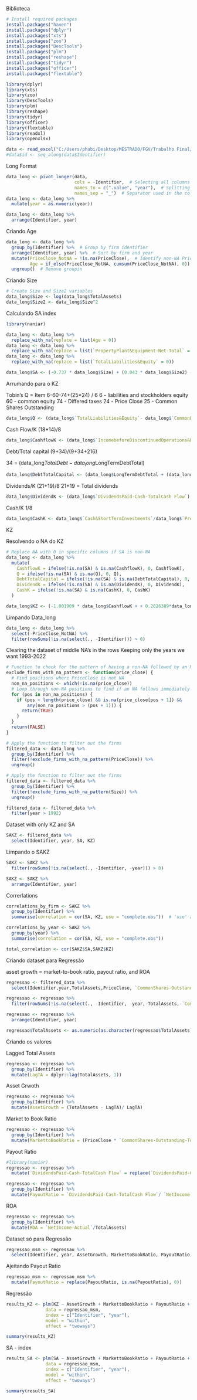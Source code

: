 Biblioteca

```{r}
# Install required packages
install.packages("haven")
install.packages("dplyr")
install.packages("xts")
install.packages("zoo")
install.packages("DescTools")
install.packages("plm")
install.packages("reshape")
install.packages("tidyr")
install.packages("officer")
install.packages("flextable")
```

```{r Libraries}
library(dplyr)
library(xts)
library(zoo)
library(DescTools)
library(plm)
library(reshape)
library(tidyr)
library(officer)
library(flextable)
library(readxl)
library(openxlsx)
```


```{r}
data <- read_excel("C:/Users/phabi/Desktop/MESTRADO/FGV/Trabalho Final/Dados/Fingercrossed.xlsx")
#data$id <- seq_along(data$Identifier)  
```

Long Format

```{r}
data_long <- pivot_longer(data, 
                          cols = -Identifier,  # Selecting all columns except the company name
                          names_to = c(".value", "year"),  # Splitting the column names
                          names_sep = "_")  # Separator used in the column names
data_long <- data_long %>%
  mutate(year = as.numeric(year))

data_long <- data_long %>%
  arrange(Identifier, year)

```
Criando Age

```{r}
data_long <- data_long %>%
  group_by(Identifier) %>%  # Group by firm identifier
  arrange(Identifier, year) %>%  # Sort by firm and year
  mutate(PriceClose_NotNA = !is.na(PriceClose),  # Identify non-NA PriceClose years
         Age = if_else(PriceClose_NotNA, cumsum(PriceClose_NotNA), 0)) %>%  # Cumulative sum reset to 0 when NA
  ungroup()  # Remove groupin
```

Criando Size

```{r}
# Create Size and Size2 variables
data_long$Size <- log(data_long$TotalAssets)
data_long$Size2 <- data_long$Size^2
```

Calculando SA index

```{r}
library(naniar)

data_long <- data_long %>%
  replace_with_na(replace = list(Age = 0))
data_long <- data_long %>%
  replace_with_na(replace = list(`PropertyPlant&Equipment-Net-Total` = 0))
data_long <- data_long %>%
  replace_with_na(replace = list(`TotalLiabilities&Equity` = 0))
```


```{r}
data_long$SA <- (-0.737 * data_long$Size) + (0.043 * data_long$Size2) - (0.040 * data_long$Age)
```

Arrumando para o KZ

Tobin's Q = Item 6-60-74+(25*24) / 6
6 - liabilities and stockholders equity
60 - common equity
74 - Differed taxes
24 - Price Close
25 - Common Shares Outstanding

```{r}
data_long$Q <- (data_long$`TotalLiabilities&Equity`- data_long$`CommonEquity-Total`- data_long$`IncomeTaxes-Deferred` + (data_long$PriceClose * data_long$`CommonShares-Outstanding-Total`)) / data_long$`TotalLiabilities&Equity`
```

Cash Flow/K
(18+14)/8

```{r}
data_long$CashflowK <- (data_long$`IncomebeforeDiscontinuedOperations&ExtraordinaryItems` + data_long$`DepreciationDepletion&AmortizationTotal`) / data_long$`PropertyPlant&Equipment-Net-Total`
```

Debt/Total capital
(9+34)/(9+34+216)

34 = (data_long$TotalDebt - data_long$LongTermDebtTotal)

```{r}
data_long$DebtTotalCapital <- (data_long$LongTermDebtTotal + (data_long$TotalDebt - data_long$LongTermDebtTotal)) / (data_long$LongTermDebtTotal + (data_long$TotalDebt - data_long$LongTermDebtTotal) + data_long$StockholdersEquity)
```

Dividends/K
(21+19)/8
21+19 = Total dividends

```{r}
data_long$DividendK <- (data_long$`DividendsPaid-Cash-TotalCash Flow`) / data_long$`PropertyPlant&Equipment-Net-Total`
```

Cash/K
1/8

```{r}
data_long$CashK <- data_long$`Cash&ShortTermInvestments`/data_long$`PropertyPlant&Equipment-Net-Total`
```

KZ

Resolvendo o NA do KZ

```{r}
# Replace NA with 0 in specific columns if SA is non-NA
data_long <- data_long %>%
  mutate(
    CashflowK = ifelse(!is.na(SA) & is.na(CashflowK), 0, CashflowK),
    Q = ifelse(!is.na(SA) & is.na(Q), 0, Q),
    DebtTotalCapital = ifelse(!is.na(SA) & is.na(DebtTotalCapital), 0, DebtTotalCapital),
    DividendK = ifelse(!is.na(SA) & is.na(DividendK), 0, DividendK),
    CashK = ifelse(!is.na(SA) & is.na(CashK), 0, CashK)
  )
```

```{r}
data_long$KZ <- (-1.001909 * data_long$CashflowK + + 0.2826389*data_long$Q + +3.139193 * data_long$DebtTotalCapital - 39.3678 * data_long$DividendK - 1.314759 * data_long$CashK)
```

Limpando Data_long

```{r}
data_long <- data_long %>%
  select(-PriceClose_NotNA) %>%
  filter(rowSums(!is.na(select(., -Identifier))) > 0)
```

Clearing the dataset of middle NA's in the rows
Keeping only the years we want 1993-2022

```{r}
# Function to check for the pattern of having a non-NA followed by an NA and then a non-NA again
exclude_firms_with_na_pattern <- function(price_close) {
  # Find positions where PriceClose is not NA
  non_na_positions <- which(!is.na(price_close))
  # Loop through non-NA positions to find if an NA follows immediately after any of them
  for (pos in non_na_positions) {
    if (pos < length(price_close) && is.na(price_close[pos + 1]) && 
        any(non_na_positions > (pos + 1))) {
      return(TRUE)
    }
  }
  return(FALSE)
}

# Apply the function to filter out the firms
filtered_data <- data_long %>%
  group_by(Identifier) %>%
  filter(!exclude_firms_with_na_pattern(PriceClose)) %>%
  ungroup()

# Apply the function to filter out the firms
filtered_data <- filtered_data %>%
  group_by(Identifier) %>%
  filter(!exclude_firms_with_na_pattern(Size)) %>%
  ungroup()

filtered_data <- filtered_data %>%
  filter(year > 1992)
```

Dataset with only KZ and SA

```{r}
SAKZ <- filtered_data %>%
  select(Identifier, year, SA, KZ)
```

Limpando o SAKZ

```{r}
SAKZ <- SAKZ %>%
  filter(rowSums(!is.na(select(., -Identifier, -year))) > 0)
```

```{r}
SAKZ <- SAKZ %>%
  arrange(Identifier, year)
```

Correrlations 

```{r}
correlations_by_firm <- SAKZ %>%
  group_by(Identifier) %>%
  summarise(correlation = cor(SA, KZ, use = "complete.obs"))  # 'use' argument handles NAs

correlations_by_year <- SAKZ %>%
  group_by(year) %>%
  summarise(correlation = cor(SA, KZ, use = "complete.obs"))

total_correlation <- cor(SAKZ$SA,SAKZ$KZ)
```

Criando dataset para Regressão

 asset growth = market-to-book ratio, payout ratio, and ROA
 
```{r}
regressao <- filtered_data %>%
  select(Identifier,year,TotalAssets,PriceClose, `CommonShares-Outstanding-Total`, StockholdersEquity, `DividendsPaid-Cash-TotalCash Flow`, `NetIncome-Actual`, SA, KZ)
```

```{r}
regressao <- regressao %>%
  filter(rowSums(!is.na(select(., -Identifier, -year,-TotalAssets,-`CommonShares-Outstanding-Total`,-PriceClose,-StockholdersEquity,-`NetIncome-Actual`,-`DividendsPaid-Cash-TotalCash Flow`))) > 0)

regressao <- regressao %>%
  arrange(Identifier, year)

regressao$TotalAssets <- as.numeric(as.character(regressao$TotalAssets))
```

Criando os valores

Lagged Total Assets

```{r}
regressao <- regressao %>%
  group_by(Identifier) %>%
  mutate(LagTA = dplyr::lag(TotalAssets, 1))
```

Asset Grwoth

```{r}
regressao <- regressao %>%
  group_by(Identifier) %>%
  mutate(AssetGrowth = (TotalAssets - LagTA)/ LagTA)
```

Market to Book Ratio

```{r}
regressao <- regressao %>%
  group_by(Identifier) %>%
  mutate(MarkettoBookRatio = (PriceClose * `CommonShares-Outstanding-Total`)/ StockholdersEquity)
```

Payout Ratio

```{r}
#library(naniar)
regressao <- regressao %>%
  mutate(`DividendsPaid-Cash-TotalCash Flow` = replace(`DividendsPaid-Cash-TotalCash Flow`, is.na(`DividendsPaid-Cash-TotalCash Flow`), 0))
```

```{r}
regressao <- regressao %>%
  group_by(Identifier) %>%
  mutate(PayoutRatio = `DividendsPaid-Cash-TotalCash Flow`/ `NetIncome-Actual`)
```

ROA

```{r}
regressao <- regressao %>%
  group_by(Identifier) %>%
  mutate(ROA = `NetIncome-Actual`/TotalAssets)
```

Dataset só para Regressão

```{r}
regressao_msm <- regressao %>%
  select(Identifier, year, AssetGrowth, MarkettoBookRatio, PayoutRatio, ROA, KZ, SA)
```

Ajeitando Payout Ratio

```{r}
regressao_msm <- regressao_msm %>%
  mutate(PayoutRatio = replace(PayoutRatio, is.na(PayoutRatio), 0))
```

Regressão

```{r}
results_KZ <- plm(KZ ~ AssetGrowth + MarkettoBookRatio + PayoutRatio + ROA,
               data = regressao_msm, 
               index = c("Identifier", "year"),
               model = "within",
               effect = "twoways")

summary(results_KZ)
```

SA - index

```{r}
results_SA <- plm(SA ~ AssetGrowth + MarkettoBookRatio + PayoutRatio + ROA,
               data = regressao_msm, 
               index = c("Identifier", "year"),
               model = "within",
               effect = "twoways")

summary(results_SA)
```





















































